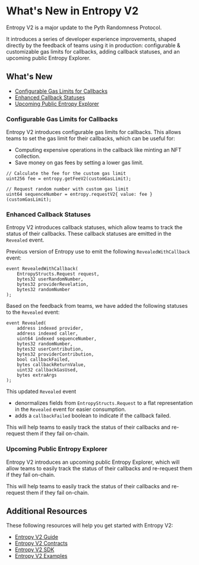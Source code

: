 # What's New in Entropy V2

Entropy V2 is a major update to the Pyth Randomness Protocol.

It introduces a series of developer experience improvements, shaped directly by the feedback of teams using it in production:
configurable & customizable gas limits for callbacks, adding callback statuses, and an upcoming public Entropy Explorer.

## What's New

- [Configurable Gas Limits for Callbacks](#configurable-gas-limits-for-callbacks)
- [Enhanced Callback Statuses](#enhanced-callback-statuses)
- [Upcoming Public Entropy Explorer](#upcoming-public-entropy-explorer)

### Configurable Gas Limits for Callbacks

Entropy V2 introduces configurable gas limits for callbacks.
This allows teams to set the gas limit for their callbacks, which can be useful for:

- Computing expensive operations in the callback like minting an NFT collection.
- Save money on gas fees by setting a lower gas limit.

```solidity copy
// Calculate the fee for the custom gas limit
uint256 fee = entropy.getFeeV2(customGasLimit);

// Request random number with custom gas limit
uint64 sequenceNumber = entropy.requestV2{ value: fee }(customGasLimit);
```

### Enhanced Callback Statuses

Entropy V2 introduces callback statuses, which allow teams to track the status of their callbacks.
These callback statuses are emitted in the `Revealed` event.

Previous version of Entropy use to emit the following `RevealedWithCallback` event:

```solidity copy
event RevealedWithCallback(
    EntropyStructs.Request request,
    bytes32 userRandomNumber,
    bytes32 providerRevelation,
    bytes32 randomNumber
);
```

Based on the feedback from teams, we have added the following statuses to the `Revealed` event:

```solidity copy
event Revealed(
    address indexed provider,
    address indexed caller,
    uint64 indexed sequenceNumber,
    bytes32 randomNumber,
    bytes32 userContribution,
    bytes32 providerContribution,
    bool callbackFailed,
    bytes callbackReturnValue,
    uint32 callbackGasUsed,
    bytes extraArgs
);
```

This updated `Revealed` event

- denormalizes fields from `EntropyStructs.Request` to a flat representation in the `Revealed` event for easier consumption.
- adds a `callbackFailed` boolean to indicate if the callback failed.

This will help teams to easily track the status of their callbacks and re-request them if they fail on-chain.

### Upcoming Public Entropy Explorer

Entropy V2 introduces an upcoming public Entropy Explorer, which will allow teams to easily track the status of their callbacks and re-request them if they fail on-chain.

This will help teams to easily track the status of their callbacks and re-request them if they fail on-chain.

## Additional Resources

These following resources will help you get started with Entropy V2:

- [Entropy V2 Guide](./generate-random-numbers/evm.mdx)
- [Entropy V2 Contracts](https://github.com/pyth-network/pyth-crosschain/tree/main/target_chains/ethereum/contracts/contracts/entropy)
- [Entropy V2 SDK](https://github.com/pyth-network/pyth-crosschain/tree/main/target_chains/ethereum/entropy_sdk/solidity)
- [Entropy V2 Examples](https://github.com/pyth-network/pyth-examples/tree/main/entropy)
